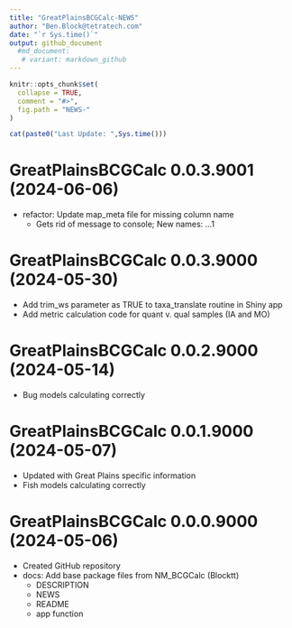 ```yaml
---
title: "GreatPlainsBCGCalc-NEWS"
author: "Ben.Block@tetratech.com"
date: "`r Sys.time()`"
output: github_document
  #md_document:
   # variant: markdown_github
---
```


<!-- NEWS.md is generated from NEWS.Rmd. Please edit that file -->

```r
knitr::opts_chunk$set(
  collapse = TRUE,
  comment = "#>",
  fig.path = "NEWS-"
)
```

```r
cat(paste0("Last Update: ",Sys.time()))
```

# GreatPlainsBCGCalc 0.0.3.9001 (2024-06-06)

* refactor: Update map_meta file for missing column name
   + Gets rid of message to console; New names: ...1

# GreatPlainsBCGCalc 0.0.3.9000 (2024-05-30)

* Add trim_ws parameter as TRUE to taxa_translate routine in Shiny app
* Add metric calculation code for quant v. qual samples (IA and MO)

# GreatPlainsBCGCalc 0.0.2.9000 (2024-05-14)

* Bug models calculating correctly

# GreatPlainsBCGCalc 0.0.1.9000 (2024-05-07)

* Updated with Great Plains specific information
* Fish models calculating correctly
   
# GreatPlainsBCGCalc 0.0.0.9000 (2024-05-06)

* Created GitHub repository
* docs: Add base package files from NM_BCGCalc (Blocktt)
   + DESCRIPTION
   + NEWS
   + README
   + app function

